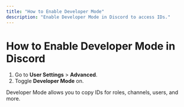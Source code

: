 ```yaml
---
title: "How to Enable Developer Mode"
description: "Enable Developer Mode in Discord to access IDs."
---
```


# How to Enable Developer Mode in Discord

1. Go to **User Settings** > **Advanced**.
2. Toggle **Developer Mode** on.

Developer Mode allows you to copy IDs for roles, channels, users, and more.
